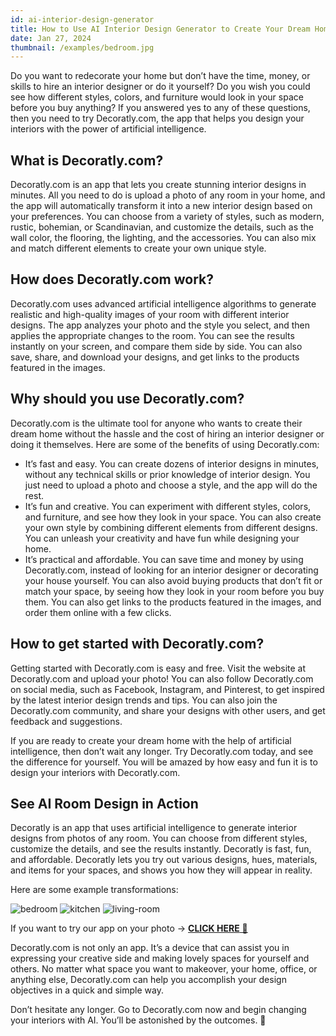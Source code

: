 ```yaml
---
id: ai-interior-design-generator
title: How to Use AI Interior Design Generator to Create Your Dream Home
date: Jan 27, 2024
thumbnail: /examples/bedroom.jpg
---
```


Do you want to redecorate your home but don’t have the time, money, or skills to hire an interior designer or do it yourself? Do you wish you could see how different styles, colors, and furniture would look in your space before you buy anything? If you answered yes to any of these questions, then you need to try Decoratly.com, the app that helps you design your interiors with the power of artificial intelligence.

## What is Decoratly.com?

Decoratly.com is an app that lets you create stunning interior designs in minutes. All you need to do is upload a photo of any room in your home, and the app will automatically transform it into a new interior design based on your preferences. You can choose from a variety of styles, such as modern, rustic, bohemian, or Scandinavian, and customize the details, such as the wall color, the flooring, the lighting, and the accessories. You can also mix and match different elements to create your own unique style.

## How does Decoratly.com work?

Decoratly.com uses advanced artificial intelligence algorithms to generate realistic and high-quality images of your room with different interior designs. The app analyzes your photo and the style you select, and then applies the appropriate changes to the room. You can see the results instantly on your screen, and compare them side by side. You can also save, share, and download your designs, and get links to the products featured in the images.

## Why should you use Decoratly.com?

Decoratly.com is the ultimate tool for anyone who wants to create their dream home without the hassle and the cost of hiring an interior designer or doing it themselves. Here are some of the benefits of using Decoratly.com:

- It’s fast and easy. You can create dozens of interior designs in minutes, without any technical skills or prior knowledge of interior design. You just need to upload a photo and choose a style, and the app will do the rest.
- It’s fun and creative. You can experiment with different styles, colors, and furniture, and see how they look in your space. You can also create your own style by combining different elements from different designs. You can unleash your creativity and have fun while designing your home.
- It’s practical and affordable. You can save time and money by using Decoratly.com, instead of looking for an interior designer or decorating your house yourself. You can also avoid buying products that don’t fit or match your space, by seeing how they look in your room before you buy them. You can also get links to the products featured in the images, and order them online with a few clicks.

## How to get started with Decoratly.com?

Getting started with Decoratly.com is easy and free. Visit the website at Decoratly.com and upload your photo! You can also follow Decoratly.com on social media, such as Facebook, Instagram, and Pinterest, to get inspired by the latest interior design trends and tips. You can also join the Decoratly.com community, and share your designs with other users, and get feedback and suggestions.

If you are ready to create your dream home with the help of artificial intelligence, then don’t wait any longer. Try Decoratly.com today, and see the difference for yourself. You will be amazed by how easy and fun it is to design your interiors with Decoratly.com.

## See AI Room Design in Action

Decoratly is an app that uses artificial intelligence to generate interior designs from photos of any room. You can choose from different styles, customize the details, and see the results instantly. Decoratly is fast, fun, and affordable. Decoratly lets you try out various designs, hues, materials, and items for your spaces, and shows you how they will appear in reality.

Here are some example transformations:

![bedroom](/examples/bedroom.jpg)
![kitchen](/examples/kitchen.jpg)
![living-room](/examples/living-room.jpg)

If you want to try our app on your photo → [**CLICK HERE** 🏡](https://www.decoratly.com)

Decoratly.com is not only an app. It’s a device that can assist you in expressing your creative side and making lovely spaces for yourself and others. No matter what space you want to makeover, your home, office, or anything else, Decoratly.com can help you accomplish your design objectives in a quick and simple way.

Don’t hesitate any longer. Go to Decoratly.com now and begin changing your interiors with AI. You’ll be astonished by the outcomes. 🙌

